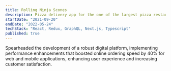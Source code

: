 ```yaml
---
title: Rolling Ninja Scones
description: Pizza delivery app for the one of the largest pizza restaurant chains in the world
startDate: "2021-09-20"
endDate: "2022-05-24"
techStack: "React, Redux, GraphQL, Next.js, Typescript"
published: true
---
```


Spearheaded the development of a robust digital platform, implementing
performance enhancements that boosted online ordering speed by 40% for web
and mobile applications, enhancing user experience and increasing customer
satisfaction.